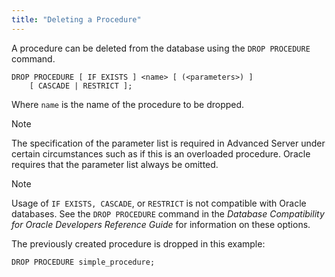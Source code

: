 ```yaml
---
title: "Deleting a Procedure"
---
```


<div id="deleting_a_procedure" class="registered_link"></div>

A procedure can be deleted from the database using the `DROP PROCEDURE` command.

```text
DROP PROCEDURE [ IF EXISTS ] <name> [ (<parameters>) ]
    [ CASCADE | RESTRICT ];
```

Where `name` is the name of the procedure to be dropped.

<div class="note">

<div class="title">

Note

</div>

The specification of the parameter list is required in Advanced Server under certain circumstances such as if this is an overloaded procedure. Oracle requires that the parameter list always be omitted.

</div>

<div class="note">

<div class="title">

Note

</div>

Usage of `IF EXISTS, CASCADE`, or `RESTRICT` is not compatible with Oracle databases. See the `DROP PROCEDURE` command in the *Database Compatibility for Oracle Developers Reference Guide* for information on these options.

</div>

The previously created procedure is dropped in this example:

```text
DROP PROCEDURE simple_procedure;
```

